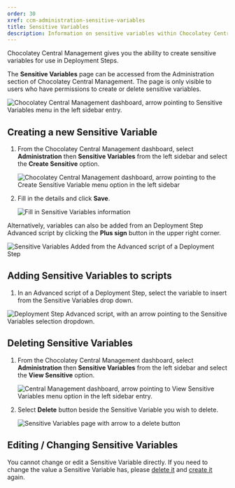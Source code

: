 ```yaml
---
order: 30
xref: ccm-administration-sensitive-variables
title: Sensitive Variables
description: Information on sensitive variables within Chocolatey Central Management
---
```


Chocolatey Central Management gives you the ability to create sensitive variables for use in Deployment Steps.

The **Sensitive Variables** page can be accessed from the Administration section of Chocolatey Central Management. The page is only visible to users who have permissions to create or delete sensitive variables.

![Chocolatey Central Management dashboard, arrow pointing to Sensitive Variables menu in the left sidebar entry.](https://img.chocolatey.org/docs/ccm-playwright/dashboard/left-menu-sensitive-variables.png)

## Creating a new Sensitive Variable

1. From the Chocolatey Central Management dashboard, select **Administration** then **Sensitive Variables** from the left sidebar and select the **Create Sensitive** option.

    ![Chocolatey Central Management dashboard, arrow pointing to the Create Sensitive Variable menu option in the left sidebar](https://img.chocolatey.org/docs/ccm-playwright/dashboard/left-menu-create-sensitive-variable.png)
1. Fill in the details and click **Save**.

    ![Fill in Sensitive Variables information](https://img.chocolatey.org/docs/ccm-playwright/administration/sensitive-variables/modal-new-sensitive-variable.png)

Alternatively, variables can also be added from an Deployment Step Advanced script by clicking the **Plus sign** button in the upper right corner.

![Sensitive Variables Added from the Advanced script of a Deployment Step](https://img.chocolatey.org/docs/ccm-playwright/deployment-plans/edit/modal-step-button-create-sensitive-variable.png)

## Adding Sensitive Variables to scripts

<SensitiveVariablesNote />

1. In an Advanced script of a Deployment Step, select the variable to insert from the Sensitive Variables drop down.

![Deployment Step Advanced script, with an arrow pointing to the Sensitive Variables selection dropdown.](https://img.chocolatey.org/docs/ccm-playwright/deployment-plans/edit/modal-step-advanced-command-select-sensitive-variable.png)

## Deleting Sensitive Variables

1. From the Chocolatey Central Management dashboard, select **Administration** then **Sensitive Variables** from the left sidebar and select the **View Sensitive** option.

    ![Central Management dashboard, arrow pointing to View Sensitive Variables menu option in the left sidebar entry.](https://img.chocolatey.org/docs/ccm-playwright/dashboard/left-menu-view-sensitive-variables.png)
1. Select **Delete** button beside the Sensitive Variable you wish to delete.

    ![Sensitive Variables page with arrow to a delete button](https://img.chocolatey.org/docs/ccm-playwright/administration/sensitive-variables/button-quick-action-delete.png)

## Editing / Changing Sensitive Variables

You cannot change or edit a Sensitive Variable directly. If you need to change the value a Sensitive Variable has, please [delete it](#deleting-sensitive-variables) and [create it](#creating-a-new-sensitive-variable) again.

